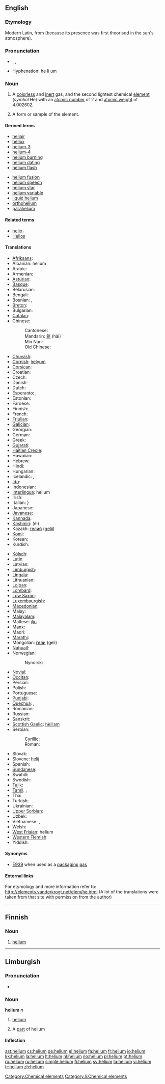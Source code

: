 {{also|Helium}}
{{wikipedia}}
==English==
{{elements|He|hydrogen|H|lithium|Li}}

===Etymology===
Modern Latin, from {{etyl|grc}} {{term|ἥλιος||lang=gr|sun}} (because its presence was first theorised in the sun's atmosphere).

===Pronunciation===
* {{enPR|hē'lēəm}}, {{IPA|/ˈhiːlɪəm/}}, {{SAMPA|/"hi:li@m/}}
* Hyphenation: he&middot;li&middot;um

===Noun===
{{en-noun|s|-}}

# {{uncountable}} A [[colorless]] and [[inert]] gas, and the second lightest chemical [[element]] (''symbol'' He) with an [[atomic number]] of 2 and [[atomic weight]] of 4.002602.
# {{countable}} A form or sample of the element.

====Derived terms====
{{rel-top|terms derived from helium}}
* [[heliair]]
* [[heliox]]
* [[helium-3]]
* [[helium-4]]
* [[helium burning]]
* [[helium dating]]
* [[helium flash]]
{{rel-mid}}
* [[helium fusion]]
* [[helium speech]]
* [[helium star]]
* [[helium variable]]
* [[liquid helium]]
* [[orthohelium]]
* [[parahelium]]
{{rel-bottom}}

====Related terms====
* [[helio-]]<!--of the sun, not of helium-->
* [[Helios]]<!--the Greek sun god that helium is named after-->

====Translations====
{{trans-top|chemical element}}
* [[Afrikaans]]: {{t|af|helium}}
* Albanian: helium
* Arabic: {{t|ar|هيليوم|m|tr=hílyum|sc=Arab}}
* Armenian: {{t|hy|հելիում|tr=helium}}
* [[Asturian]]: {{t|ast|heliu}}
* [[Basque]]: {{t|eo|helioa}}
* Belarusian: {{t|be|гелій|m|tr=gelij}}
* Bengali: {{t|bn|হিলিয়াম}}
* Bosnian: {{t|bs|helij|m}}, {{t|bs|helijum|m}}
* [[Breton]]: {{t|br|heliom|m}}
* Bulgarian: {{t|bg|хелий|m|tr=khélij}}
* [[Catalan]]: {{t|ca|heli|m}}
* Chinese:
*: Cantonese: {{t|zh-yue|氦}}
*: Mandarin: [[氦]] (hài)
*: Min Nan: {{t|zh-min-nan|goân-sò}}
*: [[Old Chinese]]: {{t|zh-classical|氦}}
* [[Chuvash]]: {{t|cv|гели}}
* [[Cornish]]: [[helyum]]
* [[Corsican]]: {{t|co|eliu}}
* Croatian: {{t|hr|helij|m}}
* Czech: {{t|cs|helium|n}}
* Danish: {{t|da|helium}}
* Dutch: {{t|nl|helium|n}}
* Esperanto: {{t|eo|heliumo}}, {{t|eo|helio}}
* Estonian: {{t|et|heelium}}
* Faroese: {{t|fo|helium}}
* Finnish: {{t|fi|helium}}
* French: {{t|fr|hélium|m}}
* [[Friulian]]: {{t|fur|eli|m}}
* [[Galician]]: {{t|gl|helio|m}}
* Georgian: {{t|ka|ჰელიუმი|tr=heliumi}}
* German: {{t|de|Helium|n}}
* Greek: {{t|el|ήλιο|n|tr=ílio}}
* [[Gujarati]]: {{t|gu|હીલિયમ}}
* [[Haitian Creole]]: {{t|ht|elyòm}}
* Hawaiian: {{t|haw|hiliuma}}
* Hebrew: {{t|he|הליום|tr=helyum|m}}
* Hindi: {{t|hi|हीलियम}}
* Hungarian: {{t|hu|hélium}}
* Icelandic: {{t|is|helín}}, {{t|is|helíum}}
* [[Ido]]: {{t|io|helio}}
* Indonesian: {{t|id|helium}}
* [[Interlingua]]: helium
* Irish: {{t|ga|héiliam}}
* Italian: {{t|it|elio|m}}}
* Japanese: {{t|ja|ヘリウム|tr=heriumu}}
* [[Javanese]]: {{t|jv|helium}}
* [[Kannada]]: {{t|kn|ಹೀಲಿಯಮ್}}
* [[Kashmiri]]: (él)
* Kazakh: [[гелий]] ([[gelii]])
* [[Komi]]: {{t|kv|гелий}}
* Korean: {{t|ko|헬륨|tr=hellyum}}
* Kurdish: {{t|ku|hêlyûm}}
{{trans-mid}}
* [[Kölsch]]: {{t|ksh|Helium}}
* Latin: {{t|la|helium}}
* Latvian: {{t|lv|hēlijs}}
* [[Limburgish]]: {{t|li|helium}}
* [[Lingala]]: {{t|ln|eliyúmu}}
* Lithuanian: {{t|lt|helis}}
* [[Lojban]]: {{t|jbo|solnavni}}
* [[Lombard]]: {{t|lmo|eli|m}}
* [[Low Saxon]]: {{t|nds|helium}}
* [[Luxembourgish]]: {{t|lb|Helium}}
* [[Macedonian]]: {{t|mk|хелиум|m|tr=hélium}}
* Malay: {{t|ms|helium}}
* [[Malayalam]]: {{t|ml|ഹീലിയം}}
* Maltese: [[ilju]] {{m}}
* [[Manx]]: {{t|gv|hailium}}
* Maori: {{t|mi|haumāmā}}
* [[Marathi]]: {{t|mr|हेलियम}}
* Mongolian: [[гели]] (geli)
* [[Nahuatl]]: {{t|nah|tōnatiuyoh}}
* Norwegian: {{t|no|helium}}
*: Nynorsk: {{t|nn|helium}}
* [[Novial]]: {{t|nov|helium}}
* [[Occitan]]: {{t|oc|èli|m}}
* Persian: {{t|fa|هلیم|sc=fa-Arab}}
* Polish: {{t|pl|hel|m}}
* Portuguese: {{t|pt|hélio|m}}
* [[Punjabi]]: {{t|pa|ਹੀਲਿਆਮ}}
* [[Quechua]]: {{t|qu|ilyu}}, {{t|qu|helio}}
* Romanian: {{t|ro|heliu|n}}
* Russian: {{t|ru|гелий|m|tr=gélij|sc=Cyrl}}
* Sanskrit: {{t|sa|हीलियम}}
* [[Scottish Gaelic]]: [[hèiliam]]
* Serbian:
*: Cyrillic: {{t|sr|хелијум|m}}
*: Roman: {{t|sr|helijum|m}}
* Slovak: {{t|sk|hélium|n}}
* Slovene: [[helij#Slovene|helij]] {{m}}
* Spanish: {{t|es|helio|m}}
* [[Sundanese]]: {{t|su|hélium}}
* Swahili: {{t|sw|heli}}
* Swedish: {{t|sv|helium}}
* [[Tajik]]: {{t|tg|гелий}}
* [[Tamil]]: {{t|ta|ஹீலியம்}}, {{t|ta|பரிதியம்|tr=paridhiyam}}
* Thai: {{t|th|ฮีเลียม|sc=Thai|tr=heeliam}}
* Turkish: {{t|tr|helyum}}
* Ukrainian: {{t|uk|гелій|m|tr=hélij}}
* [[Upper Sorbian]]: {{t|hsb|helium}}
* Uzbek: {{t|uz|гелий|tr=[[geliy]]}}
* Vietnamese: {{t|vi|heli}}, {{t|vi|hêli}}
* Welsh: {{t|cy|heliwm}}
* [[West Frisian]]: helium
* [[Western Flemish]]: {{t|vls|helium}}
* Yiddish: {{t|yi|העליום|tr=helium|n}}
{{trans-bottom}}

====Synonyms====
* [[E939]] when used as a [[packaging gas]]

====External links====
For etymology and more information refer to:
http://elements.vanderkrogt.net/elem/he.html
(A lot of the translations were taken from that site with permission from the author)

[[Category:Chemical elements]]

----

==Finnish==
{{wikipedia|lang=fi}}

===Noun===
{{enum|vety|litium|chemical element|He|lang=fi}}
{{fi-noun}}

# {{element|lang=fi}} [[#English|helium]]

----

==Limburgish==

===Pronunciation===
* {{IPA|[ˈheː˨ʎɔ˧m]|lang=li}}

===Noun===
'''helium''' ''n''

# {{uncountable|lang=li}} [[helium#English|helium]]
# A [[part]] of helium

====Inflection====
{{li-noun-um|heli}}

[[Category:li:Chemical elements]]

[[ast:helium]]
[[cs:helium]]
[[de:helium]]
[[el:helium]]
[[fa:helium]]
[[fr:helium]]
[[io:helium]]
[[kk:helium]]
[[la:helium]]
[[lt:helium]]
[[nl:helium]]
[[no:helium]]
[[pl:helium]]
[[pt:helium]]
[[ro:helium]]
[[ru:helium]]
[[simple:helium]]
[[fi:helium]]
[[sv:helium]]
[[ta:helium]]
[[vi:helium]]
[[tr:helium]]
[[zh:helium]]